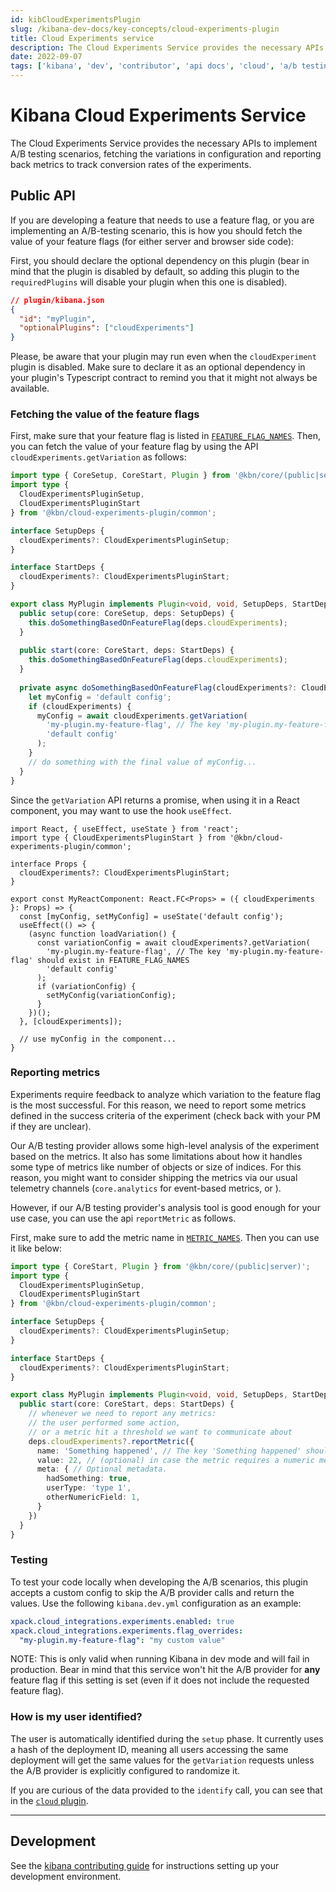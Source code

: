 ```yaml
---
id: kibCloudExperimentsPlugin
slug: /kibana-dev-docs/key-concepts/cloud-experiments-plugin
title: Cloud Experiments service
description: The Cloud Experiments Service provides the necessary APIs to implement A/B testing scenarios, fetching the variations in configuration and reporting back metrics to track conversion rates of the experiments.
date: 2022-09-07
tags: ['kibana', 'dev', 'contributor', 'api docs', 'cloud', 'a/b testing', 'experiments']
---
```


# Kibana Cloud Experiments Service

The Cloud Experiments Service provides the necessary APIs to implement A/B testing scenarios, fetching the variations in configuration and reporting back metrics to track conversion rates of the experiments.

## Public API

If you are developing a feature that needs to use a feature flag, or you are implementing an A/B-testing scenario, this is how you should fetch the value of your feature flags (for either server and browser side code):

First, you should declare the optional dependency on this plugin (bear in mind that the plugin is disabled by default, so adding this plugin to the `requiredPlugins` will disable your plugin when this one is disabled).

```json
// plugin/kibana.json
{
  "id": "myPlugin",
  "optionalPlugins": ["cloudExperiments"]
}
```

Please, be aware that your plugin may run even when the `cloudExperiment` plugin is disabled. Make sure to declare it as an optional dependency in your plugin's Typescript contract to remind you that it might not always be available.

### Fetching the value of the feature flags

First, make sure that your feature flag is listed in [`FEATURE_FLAG_NAMES`](./common/constants.ts). 
Then, you can fetch the value of your feature flag by using the API `cloudExperiments.getVariation` as follows:

```ts
import type { CoreSetup, CoreStart, Plugin } from '@kbn/core/(public|server)';
import type { 
  CloudExperimentsPluginSetup, 
  CloudExperimentsPluginStart
} from '@kbn/cloud-experiments-plugin/common';

interface SetupDeps {
  cloudExperiments?: CloudExperimentsPluginSetup;
}

interface StartDeps {
  cloudExperiments?: CloudExperimentsPluginStart;
}

export class MyPlugin implements Plugin<void, void, SetupDeps, StartDeps> {
  public setup(core: CoreSetup, deps: SetupDeps) {
    this.doSomethingBasedOnFeatureFlag(deps.cloudExperiments);
  }
  
  public start(core: CoreStart, deps: StartDeps) {
    this.doSomethingBasedOnFeatureFlag(deps.cloudExperiments);
  }
  
  private async doSomethingBasedOnFeatureFlag(cloudExperiments?: CloudExperimentsPluginStart) {
    let myConfig = 'default config';
    if (cloudExperiments) {
      myConfig = await cloudExperiments.getVariation(
        'my-plugin.my-feature-flag', // The key 'my-plugin.my-feature-flag' should exist in FEATURE_FLAG_NAMES
        'default config'
      );
    }
    // do something with the final value of myConfig...
  }
}
```

Since the `getVariation` API returns a promise, when using it in a React component, you may want to use the hook `useEffect`.

```tsx
import React, { useEffect, useState } from 'react';
import type { CloudExperimentsPluginStart } from '@kbn/cloud-experiments-plugin/common';

interface Props {
  cloudExperiments?: CloudExperimentsPluginStart;
}

export const MyReactComponent: React.FC<Props> = ({ cloudExperiments }: Props) => {
  const [myConfig, setMyConfig] = useState('default config');
  useEffect(() => {
    (async function loadVariation() {
      const variationConfig = await cloudExperiments?.getVariation(
        'my-plugin.my-feature-flag', // The key 'my-plugin.my-feature-flag' should exist in FEATURE_FLAG_NAMES
        'default config'
      );
      if (variationConfig) {
        setMyConfig(variationConfig);
      }
    })();
  }, [cloudExperiments]);
  
  // use myConfig in the component...
}
```

### Reporting metrics

Experiments require feedback to analyze which variation to the feature flag is the most successful. For this reason, we need to report some metrics defined in the success criteria of the experiment (check back with your PM if they are unclear).

Our A/B testing provider allows some high-level analysis of the experiment based on the metrics. It also has some limitations about how it handles some type of metrics like number of objects or size of indices. For this reason, you might want to consider shipping the metrics via our usual telemetry channels (`core.analytics` for event-based metrics, or <DocLink id="kibUsageCollectionPlugin" />). 

However, if our A/B testing provider's analysis tool is good enough for your use case, you can use the api `reportMetric` as follows.

First, make sure to add the metric name in [`METRIC_NAMES`](./common/constants.ts). Then you can use it like below:

```ts
import type { CoreStart, Plugin } from '@kbn/core/(public|server)';
import type { 
  CloudExperimentsPluginSetup, 
  CloudExperimentsPluginStart 
} from '@kbn/cloud-experiments-plugin/common';

interface SetupDeps {
  cloudExperiments?: CloudExperimentsPluginSetup;
}

interface StartDeps {
  cloudExperiments?: CloudExperimentsPluginStart;
}

export class MyPlugin implements Plugin<void, void, SetupDeps, StartDeps> {
  public start(core: CoreStart, deps: StartDeps) {
    // whenever we need to report any metrics: 
    // the user performed some action, 
    // or a metric hit a threshold we want to communicate about
    deps.cloudExperiments?.reportMetric({
      name: 'Something happened', // The key 'Something happened' should exist in METRIC_NAMES
      value: 22, // (optional) in case the metric requires a numeric metric
      meta: { // Optional metadata.
        hadSomething: true,  
        userType: 'type 1',  
        otherNumericField: 1,  
      }
    })
  }
}
```

### Testing

To test your code locally when developing the A/B scenarios, this plugin accepts a custom config to skip the A/B provider calls and return the values. Use the following `kibana.dev.yml` configuration as an example:

```yml
xpack.cloud_integrations.experiments.enabled: true
xpack.cloud_integrations.experiments.flag_overrides:
  "my-plugin.my-feature-flag": "my custom value"
```

NOTE: This is only valid when running Kibana in dev mode and will fail in production. Bear in mind that this service won't hit the A/B provider for **any** feature flag if this setting is set (even if it does not include the requested feature flag).


### How is my user identified?

The user is automatically identified during the `setup` phase. It currently uses a hash of the deployment ID, meaning all users accessing the same deployment will get the same values for the `getVariation` requests unless the A/B provider is explicitly configured to randomize it.

If you are curious of the data provided to the `identify` call, you can see that in the [`cloud` plugin](../../cloud).

---

## Development

See the [kibana contributing guide](https://github.com/elastic/kibana/blob/main/CONTRIBUTING.md) for instructions setting up your development environment.
